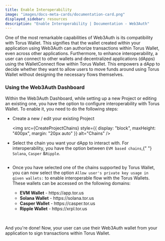 ```yaml
---
title: Enable Interoperability
image: "images/docs-meta-cards/documentation-card.png"
displayed_sidebar: resources
description: "Enable Interoperability | Documentation - Web3Auth"
---
```



One of the most remarkable capabilities of Web3Auth is its compatibility with Torus Wallet. This signifies that the wallet created within your
application using Web3Auth can authorize transactions within Torus Wallet, even across other applications. Furthermore, to enhance interoperability, a
user can connect to other wallets and decentralized applications (dApps) using the WalletConnect flow within Torus Wallet. This empowers a dApp to
decide whether they want to allow users to move funds around using Torus Wallet without designing the necessary flows themselves.

### Using the Web3Auth Dashboard

Within the Web3Auth Dashboard, while setting up a new Project or editing an existing one, you have the option to configure interoperability with Torus
Wallet. To enable it, you need to do the following steps:

- Create a new / edit your existing Project

  <img src={CreateProjectChains} style={{ display: "block", maxHeight: "400px", margin: "20px auto" }} alt="Chains" />

<div className="text-image-column">
  <div>
    <ul>
      <li>
        Select the chain you want your dApp to interact with. For interoperability, you have the option between <code>EVM based chains</code>,{" "}
        <code>Solana</code>, <code>Casper</code> &<code>Ripple</code>.
      </li>
    </ul>
  </div>
  <div>
    <img src={SelectChains} style={{ minWidth: "200px", maxWidth: "250px" }} alt="" />
  </div>
</div>

- Once you have selected one of the chains supported by Torus Wallet, you can now select the option `Allow user's private key usage in given wallets:`
  to enable interoperable flow with the Torus Wallets. These wallets can be accessed on the following domains:

<div className="text-image-column">
  <div>
    <ul>
      <ul>
        <li>
          <b>EVM Wallet</b> - https://app.tor.us
        </li>
        <li>
          <b>Solana Wallet</b> - https://solana.tor.us
        </li>
        <li>
          <b>Casper Wallet</b> - https://casper.tor.us
        </li>
        <li>
          <b>Ripple Wallet</b> - https://xrpl.tor.us
        </li>
      </ul>
    </ul>
  </div>
  <div>
    <img src={InteroperablChainsWallets} style={{ minWidth: "300px", maxWidth: "350px" }} alt="" />
  </div>
</div>
<br />

And you're done! Now, your user can use their Web3Auth wallet from your application to sign transactions within Torus Wallet.

